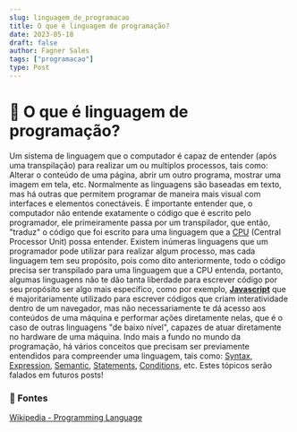 ```yaml
---
slug: linguagem_de_programacao
title: O que é linguagem de programação?
date: 2023-05-18
draft: false
author: Fagner Sales
tags: ["programacao"]
type: Post
---
```


# 🤔 O que é linguagem de programação?
Um sistema de linguagem que o computador é capaz de entender (após uma transpilação) para realizar um ou multíplos processos, tais como: Alterar o conteúdo de uma página, abrir um outro programa, mostrar uma imagem em tela, etc. Normalmente as linguagens são baseadas em texto, mas há outras que permitem programar de maneira mais visual com interfaces e elementos conectáveis.
<Spacing />
É importante entender que, o computador não entende exatamente o código que é escrito pelo programador, ele primeiramente passa por um transpilador, que então, "traduz" o código que foi escrito para uma linguagem que a [CPU](https://en.wikipedia.org/wiki/Central_processing_unit) (Central Processor Unit) possa entender.
<Spacing />
Existem inúmeras linguagens que um programador pode utilizar para realizar algum processo, mas cada linguagem tem seu propósito, pois como dito anteriormente, todo o código precisa ser transpilado para uma linguagem que a CPU entenda, portanto, algumas linguagens não te dão tanta liberdade para escrever código por seu propósito ser algo mais específico, como por exemplo, [**Javascript**](https://en.wikipedia.org/wiki/JavaScript) que é majoritariamente utilizado para escrever códigos que criam interatividade dentro de um navegador, mas não necessariamente te dá acesso aos conteúdos de uma máquina e performar ações diretamente nelas, que é o caso de outras linguagens "de baixo nível", capazes de atuar diretamente no hardware de uma máquina.
<Spacing />
Indo mais a fundo no mundo da programação, há vários conceitos que precisam ser previamente entendidos para compreender uma linguagem, tais como: [Syntax](https://en.wikipedia.org/wiki/Syntax_(programming_languages)), [Expression](https://en.wikipedia.org/wiki/Expression_(computer_science)), [Semantic](https://en.wikipedia.org/wiki/Semantics_(computer_science)), [Statements](https://en.wikipedia.org/wiki/Statement_(computer_science)), [Conditions](https://en.wikipedia.org/wiki/Conditional_(computer_programming)), etc. Estes tópicos serão falados em futuros posts!

### 🔗 Fontes
 [Wikipedia - Programming Language](https://en.wikipedia.org/wiki/Programming_language)
